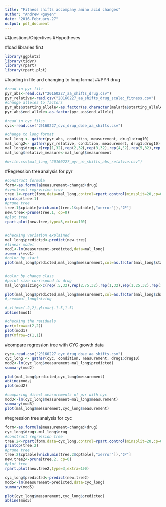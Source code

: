 ```yaml
---
title: "Fitness shifts accompany amino acid changes"
author: "Andrew Nguyen"
date: "2016-February-27"
output: pdf_document
---
```

#Questions/Objectives
#Hypotheses

#load libraries first
```r
library(ggplot2)
library(tidyr)
library(rpart)
library(rpart.plot)
```

#loading in file and changing to long format
##PYR drug
```r
#read in pyr file
pyr_abs<-read.csv("20160227_aa_shifts_drug.csv")
pyr_relative<-read.csv("20160227_aa_shifts_drug_scaled_fitness.csv")
#change alleles to factors
pyr_abs$starting_allele<-as.factor(as.character(malaria$starting_allele))
pyr_abs$end_allele<-as.factor(pyr_abs$end_allele)

#read in cyc files
cyc<-read.csv("20160227_cyc_drug_dose_aa_shifts.csv")

#change to long format
mal_long <- gather(pyr_abs, condition, measurement, drug1:drug10)
mal_long2<- gather(pyr_relative, condition, measurement, drug1:drug10)
mal_long$drug<-c(rep(1,32),rep(2,32),rep(3,32),rep(4,32),rep(5,32),rep(6,32),rep(7,32),rep(8,32),rep(9,32),rep(10,32))
mal_long$relative_measure<-mal_long2$measurement

#write.csv(mal_long,"20160227_pyr_aa_shifts_abs_relative.csv")

```

#Regression tree analysis for pyr
```r
#construct formula
form<-as.formula(measurement~changed+drug)
#construct regression tree
tree.1<-rpart(form,data=mal_long,control=rpart.control(minsplit=20,cp=0),method="anova")
printcp(tree.1)
#prune tree
tree.1$cptable[which.min(tree.1$cptable[,"xerror"]),"CP"]
new.tree<-prune(tree.1, cp=0)
#plot tree
rpart.plot(new.tree,type=3,extra=100)


#checking variation explained
mal_long$predicted<-predict(new.tree)
#linear model
mod1<-lm(measurement~predicted,data=mal_long)
summary(mod1)
#color by start
plot(mal_long$predicted,mal_long$measurement,col=as.factor(mal_long$start))


#color by change class
#point size correspond to drug
mal_long$sizing<-c(rep(.5,32),rep(2.75,32),rep(1,32),rep(1.25,32),rep(1.5,32),rep(2,32),rep(2.5,32),rep(3,32),rep(3.5,32),rep(4,32))

plot(mal_long$predicted,mal_long$measurement,col=as.factor(mal_long$changed),pch=16,cex=2)
#,cex=mal_long$sizing

#,xlim=c(-2,2),ylim=c(-1.5,1.5)
abline(mod1)

#checking the residuals
par(mfrow=c(2,2))
plot(mod1)
par(mfrow=c(1,1))
```

#compare regression tree with CYC growth data
```r
cyc<-read.csv("20160227_cyc_drug_dose_aa_shifts.csv")
cyc_long <- gather(cyc, condition, measurement, drug1:drug10)
mod2<-lm(cyc_long$measurement~mal_long$predicted)
summary(mod2)

plot(mal_long$predicted,cyc_long$measurement)
abline(mod2)
plot(mod2)

#comparing direct measurements of pyr with cyc 
mod3<-lm(cyc_long$measurement~mal_long$measurement)
summary(mod3)
plot(mal_long$measurement,cyc_long$measurement)

```

#regression tree analysis for cyc
```r
form<-as.formula(measurement~changed+drug)
cyc_long$drug<-mal_long$drug
#construct regression tree
tree.2<-rpart(form,data=cyc_long,control=rpart.control(minsplit=20,cp=0),method="anova")
printcp(tree.2)
#prune tree
tree.2$cptable[which.min(tree.2$cptable[,"xerror"]),"CP"]
new.tree2<-prune(tree.2, cp=0)
#plot tree
rpart.plot(new.tree2,type=3,extra=100)

cyc_long$predicted<-predict(new.tree2)
mod5<-lm(measurement~predicted,data=cyc_long)
summary(mod5)

plot(cyc_long$measurement,cyc_long$predicted)
abline(mod5)
```

